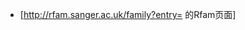 * [http://rfam.sanger.ac.uk/family?entry={{{id}}} {{{name}}}的Rfam页面]<noinclude>
[[Category:生物数据库链接模板|{{PAGENAME}}]]</noinclude>